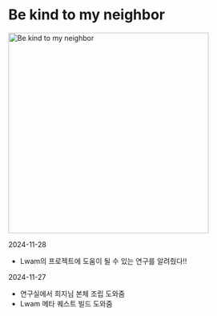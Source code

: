 # Be kind to my neighbor

<Image
  src="/images/neighbor/sharing.webp"
  alt="Be kind to my neighbor"
  width="400"
  height="400"
/>

2024-11-28

- Lwam의 프로젝트에 도움이 될 수 있는 연구를 알려줬다!!

2024-11-27

- 연구실에서 희지님 본체 조립 도와줌
- Lwam 메타 퀘스트 빌드 도와줌
